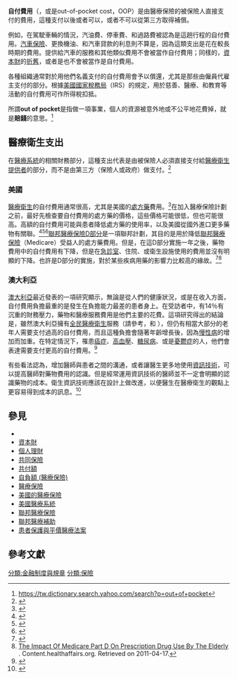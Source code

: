 {{Rough translation|time=2020-10-17T23:49:05+00:00}}

'''自付費用'''（{{lang-en|out-of-pocket expense}}，或是out-of-pocket cost，OOP）是由醫療保險的被保險人直接支付的費用，這種支付以後或者可以，或者不可以從第三方取得補償。
 
例如，在駕駛車輛的情況，汽油費、停車費、和過路費被認為是這趟行程的自付費用。[[機動車輛保險|汽車保險]]、更換機油、和汽車貸款的利息則不算是，因為這類支出是花在較長時期的費用。提供給汽車的服務和其他類似費用不會被當作自付費用；同樣的，[[資本財|資本財]]的[[折舊|折舊]]，或者是{{link-en|折耗|Depletion (accounting)}}也不會被當作是自付費用。

各種組織通常對於用他們名義支付的自付費用會予以償還，尤其是那些由僱員代雇主支付的部分。根據[[美國國家稅務局|美國國家稅務局]]（IRS）的規定，用於慈善、醫療、和教育等活動的自付費用可作所得稅扣抵。
 
所謂'''out of pocket'''是指做一項事業，個人的資源被意外地或不公平地花費掉，就是'''賠錢'''的意思。<ref>https://tw.dictionary.search.yahoo.com/search?p=out+of+pocket</ref>

==醫療衛生支出==
在[[醫療系統|醫療系統]]的相關財務部分，這種支出代表是由被保險人必須直接支付給[[醫療衛生提供者|醫療衛生提供者]]的部分，而不是由第三方（保險人或政府）做支付。<ref name="pmid17625126">{{cite journal|vauthors=McWilliams JM, Meara E, Zaslavsky AM, Ayanian JZ | title=Use of health services by previously uninsured Medicare beneficiaries. | journal=N Engl J Med | year= 2007 | volume= 357 | issue= 2 | pages= 143–53 | doi=10.1056/NEJMsa067712 | pmc= | pmid=17625126  }}</ref>

=== 美國 ===
[[醫療衛生|醫療衛生]]的自付費用通常很高，尤其是美國的[[處方藥|處方藥]]費用。<ref name="pmid23550670">{{cite journal|vauthors=Hurd MD, Martorell P, Delavande A, Mullen KJ, Langa KM | title=Monetary costs of dementia in the United States. | journal=N Engl J Med | year= 2013 | volume= 368 | issue= 14 | pages= 1326–34 | pmid=23550670 | doi=10.1056/NEJMsa1204629 | pmc=3959992 }}</ref>在加入醫療保險計劃之前，最好先檢查要自付費用的處方藥的價格，這些價格可能很低，但也可能很高。高額的自付費用可能與患者降低處方藥的使用率，以及美國從國外進口更多藥物有關聯。<ref>{{cite journal|last1=Zullo|first1=AR|last2=Howe|first2=CJ|last3=Galárraga|first3=O|title=Estimating the Effect of Health Insurance on Personal Prescription Drug Importation.|journal=Medical Care Research and Review : MCRR|date=2016-02-02|pmid=26837427|doi=10.1177/1077558716629039|volume=74|issue=2|pmc=4970983|pages=178–207}}</ref><ref name="pmid20818845">{{cite journal |vauthors=Kogan MD, Newacheck PW, Blumberg SJ, Ghandour RM, Singh GK, Strickland BB, etal | title=Underinsurance among children in the United States. | journal=N Engl J Med | year= 2010 | volume= 363 | issue= 9 | pages= 841–51 | doi=10.1056/NEJMsa0909994 | pmc= | pmid=20818845  }}</ref><ref>{{cite journal|last1=Zullo|first1=Andrew R.|last2=Dore|first2=David D.|last3=Galárraga|first3=Omar|title=Development and validation of an index to predict personal prescription drug importation by adults in the United States|journal=Journal of Pharmaceutical Health Services Research|date=March 2015|volume=6|issue=1|pages=33–41|doi=10.1111/jphs.12088|pmid=27375777|pmc=4930104}}</ref>[[聯邦醫療保險D部分|聯邦醫療保險D部分]]是一項聯邦計劃，其目的是用於降低[[聯邦醫療保險|聯邦醫療保險]]（Medicare）受益人的處方藥費用。但是，在這D部分實施一年之後，藥物費用中的自付費用有下降，但是在[[急診室|急診室]]、住院、或衛生設施使用的費用並沒有明顯的下降。也許是D部分的實施，對於某些疾病用藥的影響力比較高的緣故。<ref name="pmid23635051">{{cite journal |vauthors=Baicker K, Taubman SL, Allen HL, Bernstein M, Gruber JH, Newhouse JP, etal | title=The Oregon experiment--effects of Medicaid on clinical outcomes. | journal=N Engl J Med | year= 2013 | volume= 368 | issue= 18 | pages= 1713–22 | pmid=23635051 | doi=10.1056/NEJMsa1212321 | pmc=3701298 | url=http://dspace.mit.edu/bitstream/1721.1/82640/1/Gruber_The%20oregon%20experiment.pdf | hdl=1721.1/82640 }}</ref><ref>[http://content.healthaffairs.org/content/26/6/1735.full The Impact Of Medicare Part D On Prescription Drug Use By The Elderly] {{Wayback|url=http://content.healthaffairs.org/content/26/6/1735.full |date=20160422210921 }}. Content.healthaffairs.org. Retrieved on 2011-04-17.</ref>
 
=== 澳大利亞 ===
[[澳大利亞|澳大利亞]]最近發表的一項研究顯示，無論是從人們的健康狀況，或是在收入方面，自付費用負擔最重的是發生在負擔能力最差的患者身上。在受訪者中，有14％有沉重的財務壓力，藥物和醫療服務費用是他們主要的花費。這項研究得出的結論是，雖然澳大利亞擁有[[全民醫療衛生|全民醫療衛生]]服務（請參考{{link-en|澳洲醫療保險|Medicare (Australia)}}，和 {{link-en|澳洲的醫療衛生|Health care in Australia}}），但仍有相當大部分的老年人需要支付過高的自付費用，而且這種負擔會隨著年齡增長後，因為[[慢性病|慢性病]]的增加而加重。在特定情況下，罹患[[癌症|癌症]]、[[高血壓|高血壓]]、[[糖尿病|糖尿病]]、或是[[憂鬱症|憂鬱症]]的人，他們會表達需要支付更高的自付費用。<ref>{{cite journal |author=Islam, MM |author2=Yen, L |author3=Valderas, JM |author4=McRae, I |last-author-amp=yes |title= Out-of-pocket expenditure by Australian seniors with chronic disease: the effect of specific diseases and morbidity clusters |journal=BMC Public Health |volume=14 |pages=1008 |year=2014 |pmid= 25260348 |doi=10.1186/1471-2458-14-1008 |pmc=4182884}}</ref>
 
有些看法認為，增加醫師與患者之間的溝通，或者讓醫生更多地使用[[信息技術|資訊技術]]，可以提高醫師對藥物費用的認識。但是經常運用資訊技術的醫師並不一定會明顯的認識藥物的成本。衛生資訊技術應該在設計上做改進，以便醫生在醫療衛生的觀點上更容易得到成本的訊息。<ref>{{Cite web |url=http://codingandbillingcareer.org/health-information-technology/ |title=存档副本 |access-date=2020-09-20 |archive-date=2014-09-15 |archive-url=https://web.archive.org/web/20140915004222/http://codingandbillingcareer.org/health-information-technology/ |dead-url=yes }}</ref>

==參見==
{{Wiktionary|out-of-pocket}}
{{div col|colwidth=20em}}
*{{link-en|汽車內部成本|Car costs}}
*[[資本財|資本財]]
*[[個人理財|個人理財]]
*[[共同保險|共同保險]]
*[[共付額|共付額]]
*[[自負額_(醫療保險)|自負額 (醫療保險)]]
*[[醫療保險|醫療保險]]
*[[美國的醫療保險|美國的醫療保險]]
*[[美國醫療系統|美國醫療系統]]
*[[聯邦醫療保險|聯邦醫療保險]]
*[[聯邦醫療補助|聯邦醫療補助]]
*[[患者保護與平價醫療法案|患者保護與平價醫療法案]]
{{div col end}}

==參考文獻==
{{Reflist|2}}

[[分類:金融制度與規章|分類:金融制度與規章]]
[[分類:保險|分類:保險]]